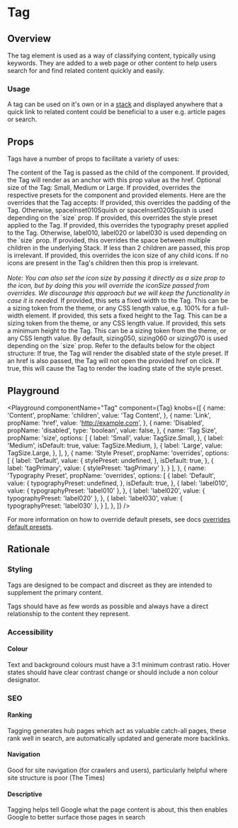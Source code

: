 

# Tag

## Overview

The tag element is used as a way of classifying content, typically using keywords. They are added to a web page or other content to help users search for and find related content quickly and easily.

### Usage

A tag can be used on it's own or in a [stack](/components/stack) and displayed anywhere that a quick link to related content could be beneficial to a user e.g. article pages or search.

## Props

Tags have a number of props to facilitate a variety of uses:

<LegacyBlock marginTop="sizing040">
  <Prop name="children" type="string" required>
    The content of the Tag is passed as the child of the component.
  </Prop>
  <Prop name="href" type="string">
    If provided, the Tag will render as an anchor with this prop value as the
    href.
  </Prop>
  <Prop name="size" type="TagSize" default="Medium">
    Optional size of the Tag: Small, Medium or Large.
  </Prop>

  <Prop name="overrides" type="object">
    If provided, overrides the respective presets for the component and provided elements.
    Here are the overrides that the Tag accepts:
    <Prop name="padding" type="PaddingPresetKeys">
      If provided, this overrides the padding of the Tag. Otherwise,
      spaceInset010Squish or spaceInset020Squish is used depending on the `size`
      prop.
    </Prop>
    <Prop name="stylePreset" type="string" default="tagDefault">
      If provided, this overrides the style preset applied to the Tag.
    </Prop>
    <Prop name="typographyPreset" type="string">
      If provided, this overrides the typography preset applied to the Tag. Otherwise,
      label010, label020 or label030 is used depending on the `size` prop.
    </Prop>
    <Prop name="space" type="SizingKeys">
      If provided, this overrides the space between multiple children in the
      underlying Stack. If less than 2 children are passed, this prop is
      irrelevant.
    </Prop>
    <Prop name="iconSize" type="IconSizeKeys" default="iconSize010">
      If provided, this overrides the icon size of any child icons. If no icons
      are present in the Tag's children then this prop is irrelevant.
      <br />
      <br />
      <i>Note: You can also set the icon size by passing it directly as a size prop to the icon,
      but by doing this you will override the iconSize passed from overrides.
      We discourage this approach but we will keep the functionality
      in case it is needed.</i>
    </Prop>
    <Prop name="width" type="SizingKeys | string">
      If provided, this sets a fixed width to the Tag. This can be a sizing token
      from the theme, or any CSS length value, e.g. 100% for a full-width element.
    </Prop>
    <Prop name="height" type="SizingKeys | string">
      If provided, this sets a fixed height to the Tag. This can be a sizing token
      from the theme, or any CSS length value.
    </Prop>
    <Prop name="minHeight" type="SizingKeys | string">
      If provided, this sets a minimum height to the Tag. This can be a sizing
      token from the theme, or any CSS length value. By default, sizing050,
      sizing060 or sizing070 is used depending on the `size` prop.
    </Prop>
    Refer to the defaults below for the object structure:
    <CodeFromDefaultPresets componentName="tag" />
  </Prop>
  <Prop name="disabled" type="boolean" default={false}>
    If true, the Tag will render the disabled state of the style preset. If an
    href is also passed, the Tag will not open the provided href on click.
  </Prop>
  <Prop name="isLoading" type="boolean" default="false">
    If true, this will cause the Tag to render the loading state of the style
    preset.
  </Prop>
</LegacyBlock>

## Playground

<Playground
  componentName="Tag"
  component={Tag}
  knobs={[
    {
      name: 'Content',
      propName: 'children',
      value: 'Tag Content',
    },
    {
      name: 'Link',
      propName: 'href',
      value: 'http://example.com',
    },
    {
      name: 'Disabled',
      propName: 'disabled',
      type: 'boolean',
      value: false,
    },
    {
      name: 'Tag Size',
      propName: 'size',
      options: [
        {
          label: 'Small',
          value: TagSize.Small,
        },
        {
          label: 'Medium',
          isDefault: true,
          value: TagSize.Medium,
        },
        {
          label: 'Large',
          value: TagSize.Large,
        },
      ],
    },
    {
      name: 'Style Preset',
      propName: 'overrides',
      options: [
        {
          label: 'Default',
          value: {
            stylePreset: undefined,
          },
          isDefault: true,
        },
        {
          label: 'tagPrimary',
          value: {
            stylePreset: 'tagPrimary'
          },
        }
      ],
    },
    {
      name: 'Typography Preset',
      propName: 'overrides',
      options: [
        {
          label: 'Default',
          value: {
            typographyPreset: undefined,
          },
          isDefault: true,
        },
        {
          label: 'label010',
          value: {
            typographyPreset: 'label010'
          },
        },
         {
          label: 'label020',
          value: {
            typographyPreset: 'label020'
          },
        },
        {
        label: 'label030',
        value: {
          typographyPreset: 'label030'
        },
      }
      ],
    },
  ]}
/>

For more information on how to override default presets, see docs [overrides default presets](/theming/default-presets/override-individual-components).

## Rationale

### Styling

Tags are designed to be compact and discreet as they are intended to supplement the primary content.

Tags should have as few words as possible and always have a direct relationship to the content they represent.

### Accessibility

#### Colour

Text and background colours must have a 3:1 minimum contrast ratio.
Hover states should have clear contrast change or should include a non colour designator.

### SEO

#### Ranking

Tagging generates hub pages which act as valuable catch-all pages, these rank well in search, are automatically updated and generate more backlinks.

#### Navigation

Good for site navigation (for crawlers and users), particularly helpful where site structure is poor (The Times)

#### Descriptive

Tagging helps tell Google what the page content is about, this then enables Google to better surface those pages in search
